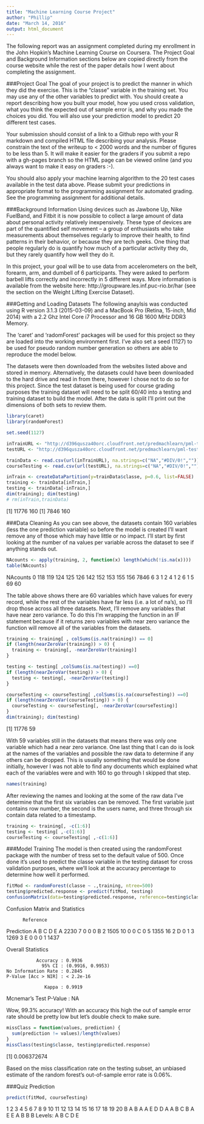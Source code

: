 ```yaml
---
title: "Machine Learning Course Project"
author: "Phillip"
date: "March 14, 2016"
output: html_document
---
```




The following report was an assignment completed during my enrollment in the John Hopkin's Machine Learning Course on Coursera.  The Project Goal and Background Information sections below are copied directly from the course website while the rest of the paper details how I went about completing the assignment. 



###Project Goal
The goal of your project is to predict the manner in which they did the exercise. This is the “classe” variable in the training set. You may use any of the other variables to predict with. You should create a report describing how you built your model, how you used cross validation, what you think the expected out of sample error is, and why you made the choices you did. You will also use your prediction model to predict 20 different test cases.

Your submission should consist of a link to a Github repo with your R markdown and compiled HTML file describing your analysis. Please constrain the text of the writeup to < 2000 words and the number of figures to be less than 5. It will make it easier for the graders if you submit a repo with a gh-pages branch so the HTML page can be viewed online (and you always want to make it easy on graders :-).

You should also apply your machine learning algorithm to the 20 test cases available in the test data above. Please submit your predictions in appropriate format to the programming assignment for automated grading. See the programming assignment for additional details.



###Background Information
Using devices such as Jawbone Up, Nike FuelBand, and Fitbit it is now possible to collect a large amount of data about personal activity relatively inexpensively. These type of devices are part of the quantified self movement – a group of enthusiasts who take measurements about themselves regularly to improve their health, to find patterns in their behavior, or because they are tech geeks. One thing that people regularly do is quantify how much of a particular activity they do, but they rarely quantify how well they do it. 

In this project, your goal will be to use data from accelerometers on the belt, forearm, arm, and dumbell of 6 participants. They were asked to perform barbell lifts correctly and incorrectly in 5 different ways. More information is available from the website here: http://groupware.les.inf.puc-rio.br/har (see the section on the Weight Lifting Exercise Dataset).



###Getting and Loading Datasets 
The following anaylsis was conducted using R version 3.1.3 (2015-03-09) and a MacBook Pro (Retina, 15-inch, Mid 2014) with a 2.2 Ghz Intel Core i7 Processor and 16 GB 1600 MHz DDR3 Memory.  

The 'caret' and 'radomForest' packages will be used for this project so they are loaded into the working environment first.  I've also set a seed (1127) to be used for pseudo random number generation so others are able to reproduce the model below.  

The datasets were then downloaded from the websites listed above and stored in memory.  Alternatively, the datasets could have been downloaded to the hard drive and read in from there, however I chose not to do so for this project.  Since the test dataset is being used for course grading purposes the training dataset will need to be split 60/40 into a testing and training dataset to build the model.  After the data is split I'll print out the dimensions of both sets to review them.  
 
 
```r
library(caret)
library(randomForest)

set.seed(1127)

inTrainURL <- "http://d396qusza40orc.cloudfront.net/predmachlearn/pml-training.csv"
testURL <- "http://d396qusza40orc.cloudfront.net/predmachlearn/pml-testing.csv"

trainData <- read.csv(url(inTrainURL), na.strings=c("NA","#DIV/0!",""))
courseTesting <- read.csv(url(testURL), na.strings=c("NA","#DIV/0!",""))

inTrain <- createDataPartition(y=trainData$classe, p=0.6, list=FALSE)
training <- trainData[inTrain,]
testing <- trainData[-inTrain,]
dim(training); dim(testing)
# rm(inTrain,trainData)
```
[1] 11776   160
[1] 7846  160


###Data Cleaning
As you can see above, the datasets contain 160 variables (less the one prediction variable) so before the model is created I'll want remove any of those which may have little or no impact.  I'll start by first looking at the number of na values per variable across the dataset to see if anything stands out.    


```r
NAcounts <- apply(training, 2, function(x) length(which(!is.na(x))))
table(NAcounts)
```
NAcounts
   0  118  119  124  125  126  142  152  153  155  156 7846 
   6    3    1    2    4    1    2    6    1    5   69   60 
   

The table above shows there are 60 variables which have values for every record, while the rest of the variables have far less (i.e. a lot of na's), so I'll drop those across all three datasets. Next, I'll remove any variables that have near zero variance.  To do this I'm wrapping the function in an IF statement because if it returns zero variables with near zero variance the function will remove all of the variables from the datasets. 


```r
training <- training[ , colSums(is.na(training)) == 0]
if (length(nearZeroVar(training)) > 0) {
  training <- training[, -nearZeroVar(training)] 
}

testing <- testing[ ,colSums(is.na(testing)) ==0]
if (length(nearZeroVar(testing)) > 0) {
  testing <- testing[, -nearZeroVar(testing)] 
}

courseTesting <- courseTesting[ ,colSums(is.na(courseTesting)) ==0]
if (length(nearZeroVar(courseTesting)) > 0) {
  courseTesting <- courseTesting[, -nearZeroVar(courseTesting)] 
}
dim(training); dim(testing)
```
[1] 11776    59


With 59 variables still in the datasets that means there was only one variable which had a near zero variance.  One last thing that I can do is look at the names of the variables and possible the raw data to determine if any others can be dropped.  This is usually something that would be done initially, however I was not able to find any documents which explained what each of the variables were and with 160 to go through I skipped that step.  


```r
names(training)
```


After reviewing the names and looking at the some of the raw data I've determine that the first six variables can be removed.  The first variable just contains row number, the second is the users name, and three through six contain data related to a timestamp.


```r
training <- training[, -c(1:6)]  
testing <- testing[ ,-c(1:6)]
courseTesting <- courseTesting[ ,-c(1:6)]
```


###Model Training
The model is then created using the randomForest package with the number of tress set to the default value of 500.  Once done it's used to predict the classe variable in the testing dataset for cross validation purposes, where we'll look at the accuracy percentage to determine how well it performed.  


```r
fitMod <- randomForest(classe ~ .,training, ntree=500)
testing$predicted.response <- predict(fitMod, testing)
confusionMatrix(data=testing$predicted.response, reference=testing$classe, positive='yes')
```
Confusion Matrix and Statistics

          Reference
Prediction    A    B    C    D    E
         A 2230    7    0    0    0
         B    2 1505   10    0    0
         C    0    5 1355   16    2
         D    0    1    3 1269    3
         E    0    0    0    1 1437

Overall Statistics
                                          
               Accuracy : 0.9936          
                 95% CI : (0.9916, 0.9953)
    No Information Rate : 0.2845          
    P-Value [Acc > NIR] : < 2.2e-16       
                                          
                  Kappa : 0.9919          
 Mcnemar's Test P-Value : NA              


Wow, 99.3% accuracy!  With an accuracy this high the out of sample error rate should be pretty low but let's double check to make sure. 


```r
missClass = function(values, prediction) {
  sum(prediction != values)/length(values)
}
missClass(testing$classe, testing$predicted.response)
```
[1] 0.006372674


Based on the miss classification rate on the testing subset, an unbiased estimate of the random forest's out-of-sample error rate is 0.06%.


###Quiz Prediction
```r
predict(fitMod, courseTesting)
```
 1  2  3  4  5  6  7  8  9 10 11 12 13 14 15 16 17 18 19 20 
 B  A  B  A  A  E  D  D  A  A  B  C  B  A  E  E  A  B  B  B 
Levels: A B C D E